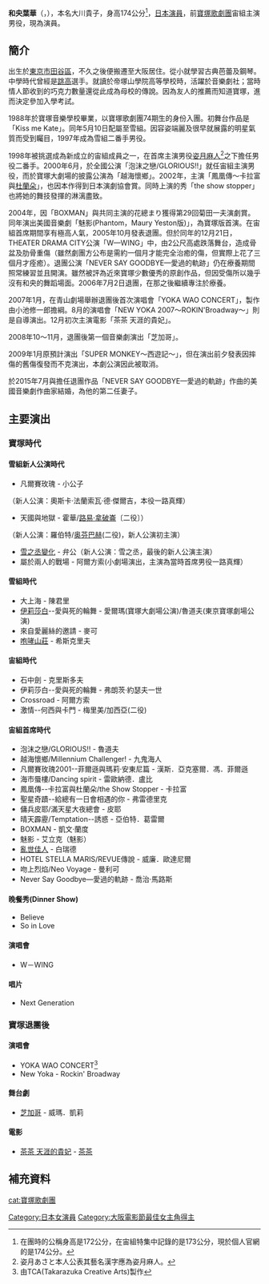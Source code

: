 {{BLP unsourced|time=2021-10-16T05:39:11+00:00}}
{{藝人
|type=女演员
| 姓名                    = 和央葉華
| 外文名                  = 和央ようか（わお ようか）<ref>「歌劇」2003年2月號「クエスチョン大集合・和央ようか」，本人公表原本藝名想取叫「和央葉華」，但因為「葉華」筆畫太多所以改成拼音「ようか」。</ref>
| 原名                    = 大川貴子
| 羅馬拼音                = Wao Yōka
| 出生日期                ={{birth_date_and _age|1968|02|15}}
| 綽號                    = 貴子（たかこ）、わお
| 職業                    = [[歌手|歌手]]、[[演員|演員]]
| 出生地點                = {{JPN}}
| 教育程度                = 寶塚音樂學校
| yearsactive             = 1988年-
| influences              = 
| influenced              = 
| 經紀公司                = [[尾木製作|尾木製作]]
| 網站                     = [http://www.yokawao.com/ 官方網頁]
| awards                  = 
}}
{{japanese|japanese=和央 ようか|kana=わお ようか|romaji=Wao Yōka}}

'''和央葉華'''（{{lang-ja|和央 ようか}}，{{bd|1968年|2月15日}}），本名大川貴子，身高174公分<ref>在團時的公稱身高是172公分，在宙組特集中記錄的是173公分，現於個人官網的是174公分。</ref>，[[日本|日本]][[演員|演員]]，前[[寶塚歌劇團|寶塚歌劇團]]宙組主演男役，現為演員。

==簡介==
出生於[[東京|東京]][[市田谷區|市田谷區]]，不久之後便搬遷至大阪居住。從小就學習古典芭蕾及鋼琴。中學時代曾經是[[跳高|跳高]]選手。就讀於帝塚山學院高等學校時，活躍於音樂劇社；當時情人節收到的巧克力數量還從此成為母校的傳說。因為友人的推薦而知道寶塚，進而決定參加入學考試。

1988年於寶塚音樂學校畢業，以寶塚歌劇團74期生的身份入團。初舞台作品是「Kiss me Kate」。同年5月10日配屬至雪組。因容姿端麗及很早就展露的明星氣質而受到矚目，1997年成為雪組二番手男役。

1998年被挑選成為新成立的宙組成員之一，在首席主演男役[[姿月麻人|姿月麻人]]<ref>姿月あさと本人公表其藝名漢字應為姿月麻人。</ref>之下擔任男役二番手。2000年6月，於全國公演「泡沫之戀/GLORIOUS!!」就任宙組主演男役，而於寶塚大劇場的披露公演為「越海懷鄉」。2002年，主演「鳳凰傳～卡拉富與[[杜蘭朵|杜蘭朵]]」，也因本作得到日本演劇協會賞。同時上演的秀「the show stopper」也將她的舞技發揮的淋漓盡致。

2004年，因「BOXMAN」與共同主演的花總まり獲得第29回菊田一夫演劇賞。同年演出美國音樂劇「魅影(Phantom，Maury Yeston版)」，為寶塚版首演。在宙組首席期間享有極高人氣，2005年10月發表退團。但於同年的12月21日，THEATER DRAMA CITY公演「W—WING」中，由2公尺高處跌落舞台，造成骨盆及肋骨重傷（雖然劇團方公布是需約一個月才能完全治癒的傷，但實際上花了三個月才痊癒）。退團公演「NEVER SAY GOODBYE—愛過的軌跡」仍在療養期間照常練習並且開演。雖然被評為近來寶塚少數優秀的原創作品，但因受傷所以幾乎沒有和央的舞蹈場面。2006年7月2日退團，在那之後繼續專注於療養。

2007年1月，在青山劇場舉辦退團後首次演唱會「YOKA WAO CONCERT」，製作由小池修一郎擔綱。8月的演唱會「NEW YOKA 2007～ROKIN'Broadway～」則是自導演出。12月初次主演電影「茶茶 天涯的貴妃」。

2008年10～11月，退團後第一個音樂劇演出「芝加哥」。

2009年1月原預計演出「SUPER MONKEY～西遊記～」，但在演出前夕發表因摔傷的舊傷復發而不克演出，本劇公演因此被取消。

於2015年7月與擔任退團作品「NEVER SAY GOODBYE—愛過的軌跡」作曲的美國音樂劇作曲家{{tsl|en|Frank Wildhorn|法蘭克·懷德恩}}結婚，為他的第二任妻子。

==主要演出==
===寶塚時代===
====雪組新人公演時代====
*凡爾賽玫瑰 - 小公子
（新人公演：奧斯卡·法蘭索瓦·德·傑爾吉，本役一路真輝）
*天國與地獄 - 霍華/[[路易-拿破崙·波拿巴|路易·拿破崙]]〔二役〕）
（新人公演：羅伯特/[[雅克·奥芬巴赫|奥芬巴赫]](二役)，新人公演初主演）
*[[雪之丞變化|雪之丞變化]] - 弁公（新人公演：雪之丞，最後的新人公演主演）
*屬於兩人的戰場 - 阿爾方索(小劇場演出，主演為當時首席男役一路真輝）

====雪組時代====
*大上海 - 陳君里
*[[伊莉莎白_(音樂劇)|伊莉莎白]]--愛與死的輪舞 - 愛爾瑪(寶塚大劇場公演)/魯道夫(東京寶塚劇場公演)
*來自愛麗絲的邀請 - 麥可
*[[咆哮山莊|咆哮山莊]] - 希斯克里夫

====宙組時代====
*石中劍 - 克里斯多夫
*伊莉莎白--愛與死的輪舞 - 弗朗茨·約瑟夫一世
*Crossroad  - 阿爾方索
*激情--何西與卡門 - 梅里美/加西亞(二役)

====宙組首席時代====
*泡沫之戀/GLORIOUS!! - 魯道夫
*越海懷鄉/Millennium Challenger! - 九鬼海人
*凡爾賽玫瑰2001--菲爾遜與瑪莉‧安東尼篇 - 漢斯．亞克塞爾．馮．菲爾遜
*海市蜃樓/Dancing spirit - 雷歐納德．盧比
*鳳凰傳--卡拉富與杜蘭朵/the Show Stopper - 卡拉富
*聖星奇蹟--給總有一日會相遇的你 - 弗雷德里克
*傭兵皮耶/滿天星大夜總會 - 皮耶
*晴天霹靂/Temptation--誘惑 - 亞伯特．葛雷爾
*BOXMAN - 凱文·蘭度
*魅影 - 艾立克（魅影）
*[[亂世佳人_(電影)|亂世佳人]] - 白瑞德
*HOTEL STELLA MARIS/REVUE傳說 - 威廉．歐達尼爾
*吻上烈焰/Neo Voyage - 曼利可
*Never Say Goodbye—愛過的軌跡 - 喬治·馬路斯

====晚餐秀(Dinner Show)====
*Believe
*So in Love

====演唱會====
*W－WING

====唱片====
*Next Generation

===寶塚退團後===

====演唱會====
*YOKA WAO CONCERT<ref>由TCA(Takarazuka Creative Arts)製作</ref>
*New Yoka - Rockin' Broadway

====舞台劇====
*[[芝加哥_(音樂劇)|芝加哥]] - 威瑪．凱莉

====電影====
*[[茶茶_天涯的貴妃|茶茶 天涯的貴妃]] - [[淀殿|茶茶]]

==補充資料==
<div class="references-small">
<references />
</div>

{{寶塚歌劇團宙組主演男役|2000.5.8 - 2006.7.2}}
{{大阪電影節最佳女主角}}
{{DEFAULTSORT:wao youka}}
[[Category:日本女演員|Category:日本女演員]]
[[cat:寶塚歌劇團|cat:寶塚歌劇團]]
[[Category:大阪電影節最佳女主角得主|Category:大阪電影節最佳女主角得主]]